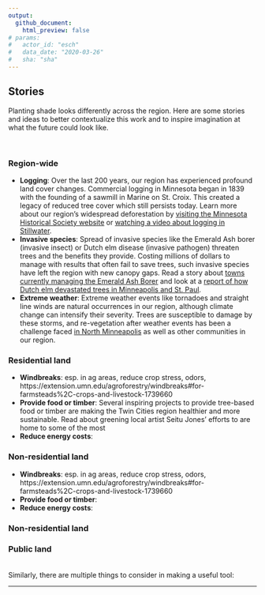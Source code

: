 ```yaml
---
output: 
  github_document:
    html_preview: false
# params: 
#   actor_id: "esch" 
#   data_date: "2020-03-26"
#   sha: "sha"
---
```


## Stories 

Planting shade looks differently across the region. Here are some stories and ideas to better contextualize this work and to inspire imagination at what the future could look like.

<br>

### Region-wide

- **Logging**: Over the last 200 years, our region has experienced profound land cover changes. Commercial logging in Minnesota began in 1839 with the founding of a sawmill in Marine on St. Croix. This created a legacy of reduced tree cover which still persists today. Learn more about our region's widespread deforestation by <a href = 'https://www.mnhs.org/foresthistory/learn/logging' target = '_blank'>visiting the Minnesota Historical Society website</a> or <a href = 'https://www.youtube.com/watch?v=HhqP6ghXKaU&t=1s' target = '_blank'>watching a video about logging in Stillwater</a>.
- **Invasive species**: Spread of invasive species like the Emerald Ash borer (invasive insect) or Dutch elm disease (invasive pathogen) threaten trees and the benefits they provide. Costing millions of dollars to manage with results that often fail to save trees, such invasive species have left the region with new canopy gaps. Read a story about <a href = 'https://www.mprnews.org/story/2015/03/15/ash-borer' target = '_blank'>towns currently managing the Emerald Ash Borer</a> and look at a <a href = 'http://collections.mnhs.org/mnhistorymagazine/articles/65/v65i02p44-53.pdf' target = '_blank'>report of how Dutch elm devastated trees in Minneapolis and St. Paul</a>.
- **Extreme weather**: Extreme weather events like tornadoes and straight line winds are natural occurrences in our region, although climate change can intensify their severity. Trees are susceptible to damage by these storms, and re-vegetation after weather events has been a challenge faced <a href = 'https://sahanjournal.com/climate/northside-tornado-recovery/' target = '_blank'>in North Minneapolis</a> as well as other communities in our region.

### Residential land

- **Windbreaks**: esp. in ag areas, reduce crop stress, odors, https://extension.umn.edu/agroforestry/windbreaks#for-farmsteads%2C-crops-and-livestock-1739660
- **Provide food or timber**: Several inspiring projects to provide tree-based food or timber are making the Twin Cities region healthier and more sustainable. Read about greening local artist Seitu Jones' efforts to  are home to some of the most
- **Reduce energy costs**:

### Non-residential land

- **Windbreaks**: esp. in ag areas, reduce crop stress, odors, https://extension.umn.edu/agroforestry/windbreaks#for-farmsteads%2C-crops-and-livestock-1739660
- **Provide food or timber**:
- **Reduce energy costs**:

### Non-residential land

### Public land

<br>
Similarly, there are multiple things to consider in making a useful tool:


<hr>
